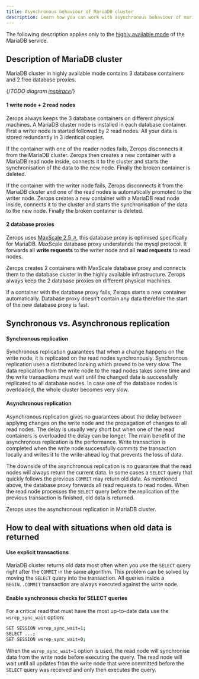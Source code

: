 ```yaml
---
title: Asynchronous behaviour of MariaDB cluster
description: Learn how you can work with asynchronous behaviour of mariadb cluster on Zerops.
---
```


The following description applies only to the [highly available mode](/mariadb/how-to/create#highly-available) of the MariaDB service.

## Description of MariaDB cluster

MariaDB cluster in highly available mode contains 3 database containers and 2 free database proxies.

{/*TODO diagram [inspirace](https://mariadb.com/resources/blog/mariadb-maxscale-6-0-native-clustering/)*/}

#### 1 write node + 2 read nodes

Zerops always keeps the 3 database containers on different physical machines. A MariaDB cluster node is installed in each database container. First a writer node is started followed by 2 read nodes. All your data is stored redundantly in 3 identical copies.

If the container with one of the reader nodes fails, Zerops disconnects it from the MariaDB cluster. Zerops then creates a new container with a MariaDB read node inside, connects it to the cluster and starts the synchronisation of the data to the new node. Finally the broken container is deleted.

If the container with the writer node fails, Zerops disconnects it from the MariaDB cluster and one of the read nodes is automatically promoted to the writer node. Zerops creates a new container with a MariaDB read node inside, connects it to the cluster and starts the synchronisation of the data to the new node. Finally the broken container is deleted.

#### 2 database proxies

Zerops uses [MaxScale 2.5 ↗](https://mariadb.com/kb/en/maxscale/), this database proxy is optimised specifically for MariaDB. MaxScale database proxy understands the mysql protocol. It forwards all **write requests** to the writer node and all **read requests** to read nodes.

Zerops creates 2 containers with MaxScale database proxy and connects them to the database cluster in the highly available infrastructure. Zerops always keep the 2 database proxies on different physical machines.

If a container with the database proxy fails, Zerops starts a new container automatically. Database proxy doesn't contain any data therefore the start of the new database proxy is fast.

## Synchronous vs. Asynchronous replication

#### Synchronous replication

Synchronous replication guarantees that when a change happens on the write node, it is replicated on the read nodes synchronously. Synchronous replication uses a distributed locking which proved to be very slow. The data replication from the write node to the read nodes takes some time and the write transactions must wait until the changed data is successfully replicated to all database nodes. In case one of the database nodes is overloaded, the whole cluster becomes very slow.

#### Asynchronous replication

Asynchronous replication gives no guarantees about the delay between applying changes on the write node and the propagation of changes to all read nodes. The delay is usually very short but when one of the read containers is overloaded the delay can be longer. The main benefit of the asynchronous replication is the performance. Write transaction is completed when the write node successfully commits the transaction locally and writes it to the write-ahead log that prevents the loss of data.

The downside of the asynchronous replication is no guarantee that the read nodes will always return the current data. In some cases a `SELECT` query that quickly follows the previous `COMMIT` may return old data. As mentioned above, the database proxy forwards all read requests to read nodes. When the read node processes the `SELECT` query before the replication of the previous transaction is finished, old data is returned.

Zerops uses the asynchronous replication in MariaDB cluster.

## How to deal with situations when old data is returned

#### Use explicit transactions

MariaDB cluster returns old data most often when you use the `SELECT` query right after the `COMMIT` in the same algorithm. This problem can be solved by moving the `SELECT` query into the transaction. All queries inside a `BEGIN..COMMIT` transaction are always executed against the write node.

#### Enable synchronous checks for SELECT queries

For a critical read that must have the most up-to-date data use the `wsrep_sync_wait` option:

```sh
SET SESSION wsrep_sync_wait=1;
SELECT ...;
SET SESSION wsrep_sync_wait=0;
```

When the `wsrep_sync_wait=1` option is used, the read node will synchronise data from the write node before executing the query. The read node will wait until all updates from the write node that were committed before the `SELECT` query was received and only then executes the query.
